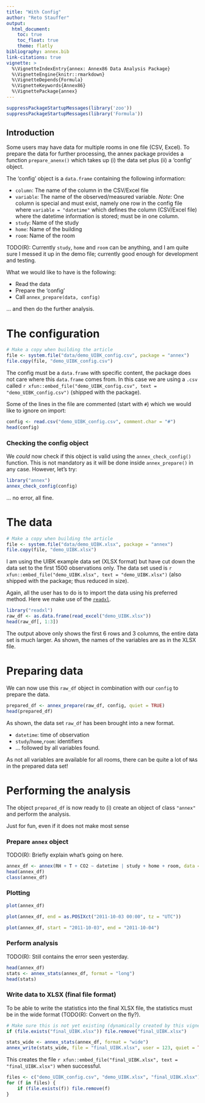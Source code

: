```yaml
---
title: "With Config"
author: "Reto Stauffer"
output:
  html_document:
    toc: true
    toc_float: true
    theme: flatly
bibliography: annex.bib
link-citations: true
vignette: >
  %\VignetteIndexEntry{annex: Annex86 Data Analysis Package}
  %\VignetteEngine{knitr::rmarkdown}
  %\VignetteDepends{Formula}
  %\VignetteKeywords{Annex86}
  %\VignettePackage{annex}
---
```


```r
suppressPackageStartupMessages(library('zoo'))
suppressPackageStartupMessages(library('Formula'))
```

## Introduction

Some users may have data for multiple rooms in one
file (CSV, Excel). To prepare the data for further
processing, the annex package provides a function
`prepare_anenx()` which takes up (i) the data set
plus (ii) a 'config' object.

The 'config' object is a `data.frame` containing
the following information:

* `column`: The name of the column in the CSV/Excel file
* `variable`: The name of the observed/measured variable.
    _Note:_ One column is special and must exist, namely
    one row in the config file where `variable = "datetime"`
    which defines the column (CSV/Excel file) where the
    datetime information is stored; must be in one column.
* `study`: Name of the study
* `home`: Name of the building
* `room`: Name of the room

TODO(R): Currently `study`, `home` and `room` can be anything,
and I am quite sure I messed it up in the demo file; currently
good enough for development and testing.

What we would like to have is the following:

* Read the data
* Prepare the 'config'
* Call `annex_prepare(data, config)`

... and then do the further analysis.


# The configuration

```r
# Make a copy when building the article
file <- system.file("data/demo_UIBK_config.csv", package = "annex")
file.copy(file, "demo_UIBK_config.csv")
```

The config must be a `data.frame` with specific content,
the package does not care where this `data.frame` comes
from. In this case we are using a `.csv`
called `r xfun::embed_file("demo_UIBK_config.csv", text = "demo_UIBK_config.csv")`
(shipped with the package).

Some of the lines in the file are commented (start with `#`) which we
would like to ignore on import:

```r
config <- read.csv("demo_UIBK_config.csv", comment.char = "#")
head(config)
```

### Checking the config object

We _could_ now check if this object is valid using the `annex_check_config()`
function. This is not mandatory as it will be done inside
`annex_prepare()` in any case. However, let's try:

```r
library("annex")
annex_check_config(config)
```

... no error, all fine.


# The data

```r
# Make a copy when building the article
file <- system.file("data/demo_UIBK.xlsx", package = "annex")
file.copy(file, "demo_UIBK.xlsx")
```

I am using the UIBK example data set (XLSX format) but have
cut down the data set to the first 1500 observations only.
The data set used is `r xfun::embed_file("demo_UIBK.xlsx", text = "demo_UIBK.xlsx")`
(also shipped with the package; thus reduced in size).

Again, all the user has to do is to import the data using
his preferred method. Here we make use of the [`readxl`](https://cran.r-project.org/package=readxl).

```r
library("readxl")
raw_df <- as.data.frame(read_excel("demo_UIBK.xlsx"))
head(raw_df[, 1:3])
```

The output above only shows the first 6 rows and 3 columns, the
entire data set is much larger. As shown, the names of the
variables are as in the XLSX file.

# Preparing data

We can now use this `raw_df` object in combination with our
`config` to prepare the data. 

```r
prepared_df <- annex_prepare(raw_df, config, quiet = TRUE)
head(prepared_df)
```

As shown, the data set `raw_df` has been brought into a new format.

* `datetime`: time of observation
* `study`/`home`,`room`: identifiers
* ... followed by all variables found.

As not all variables are available for all rooms, there can be
quite a lot of `NA`s in the prepared data set!

# Performing the analysis

The object `prepared_df` is now ready to (i) create an object
of class `"annex"` and perform the analysis.

Just for fun, even if it does not make most sense

### Prepare `annex` object

TODO(R): Briefly explain what's going on here.

```r
annex_df <- annex(RH + T + CO2 ~ datetime | study + home + room, data = prepared_df)
head(annex_df)
class(annex_df)
```

### Plotting

```r
plot(annex_df)
```

```r
plot(annex_df, end = as.POSIXct("2011-10-03 00:00", tz = "UTC"))
```

```r
plot(annex_df, start = "2011-10-03", end = "2011-10-04")
```

### Perform analysis

TODO(R): Still contains the error seen yesterday.

```r
head(annex_df)
stats <- annex_stats(annex_df, format = "long")
head(stats)
```

### Write data to XLSX (final file format)

To be able to write the statistics into the final XLSX file,
the statistics must be in the wide format (TODO(R): Convert on the fly?).

```r
# Make sure this is not yet existing (dynamically created by this vignette)
if (file.exists("final_UIBK.xlsx")) file.remove("final_UIBK.xlsx")
```


```r
stats_wide <- annex_stats(annex_df, format = "wide")
annex_write(stats_wide, file = "final_UIBK.xlsx", user = 123, quiet = TRUE)
```

This creates the file `r xfun::embed_file("final_UIBK.xlsx", text = "final_UIBK.xlsx")`
when successful.


```r
files <- c("demo_UIBK_config.csv", "demo_UIBK.xlsx", "final_UIBK.xlsx")
for (f in files) {
    if (file.exists(f)) file.remove(f)
}
```







